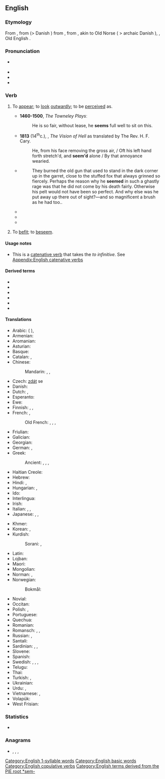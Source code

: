 {{also|Seem}}
==English==

===Etymology===
From {{etyl|enm|en}} {{m|enm|semen||to seem, befit, be becoming}}, from {{etyl|non|en}} {{m|non|sœma||to conform to, beseem, befit}} (> Danish {{m|da|sømme||beseem}}) from {{m|non|sœmr||fitting, seemly}}, from {{etyl|gem-pro|en}} {{m|gem-pro|*sōmijaną||to unite, fit}}, akin to Old Norse {{m|non|sómi|sōmi|honour}} ( > archaic Danish {{m|da|somme||decent comportment}}), {{etyl|ang|en}} {{m|ang|sēman||to reconcile, bring an agreement}}, Old English {{m|ang|sōm||agreement}}.

===Pronunciation===
* {{a|UK|US}} {{IPA|/siːm/|lang=en}}
* {{audio|en-us-seem.ogg|Audio (US)|lang=en}}
* {{rhymes|iːm|lang=en}}
* {{homophones|lang=en|seam|seme}}

===Verb===
{{en-verb}}

# {{lb|en|copulative}} To [[appear]]; to [[look]] [[outwardly]]; to be [[perceive]]d as.
#: {{ux|en|He '''seems''' to be ill.&nbsp;&nbsp; Her eyes '''seem''' blue.}}
#* '''1460-1500''', ''The Towneley Plays''ː
#*: He is so fair, without lease, he '''seems''' full well to sit on this.
#* '''1813''' (14<sup>th</sup>c.), {{w|Dante Alighieri}}, ''The Vision of Hell'' as translated by The Rev. H. F. Cary.
#*: He, from his face removing the gross air, / Oft his left hand forth stretch'd, and '''seem'd''' alone / By that annoyance wearied.
#* {{RQ:RJfrs AmtrPqr|1|030}}
#*: They burned the old gun that used to stand in the dark corner up in the garret, close to the stuffed fox that always grinned so fiercely. Perhaps the reason why he '''seemed''' in such a ghastly rage was that he did not come by his death fairly. Otherwise his pelt would not have been so perfect. And why else was he put away up there out of sight?—and so magnificent a brush as he had too.{{nb...}}.
#* {{quote-book|year=1918|author={{w|W. B. Maxwell}}|title=The Mirror and the Lamp
|chapter=2|url=http://openlibrary.org/works/OL1097634W
|passage=''That'' the young Mr. Churchills liked—but they did not like him coming round of an evening and drinking weak whisky-and-water while he held forth on railway debentures and corporation loans. Mr. Barrett, however, by fawning and flattery, '''seemed''' to be able to make not only Mrs. Churchill but everyone else do what he desired.}}
#* {{quote-book|year=1963|author={{w|Margery Allingham}}|title={{w|The China Governess}}
|chapter=19|url=http://openlibrary.org/works/OL2004261W
|passage=Meanwhile Nanny Broome was recovering from her initial panic and '''seemed''' anxious to make up for any kudos she might have lost, by exerting her personality to the utmost. She took the policeman's helmet and placed it on a chair, and unfolded his tunic to shake it and fold it up again for him.}}
#* {{quote-journal|date=August 5, 2012|author=Nathan Rabin
|title=[http://www.avclub.com/articles/i-love-lisa,83183/ TV: Review: THE SIMPSONS (CLASSIC): “I Love Lisa”] (season 4, episode 15; originally aired 02/11/1993)
|passage=So while Ralph generally '''seems''' to inhabit a different, more glorious and joyful universe than everyone else here his yearning and heartbreak are eminently relateable. Ralph sometimes appears to be a magically demented sprite who has assumed the form of a boy, but he’s never been more poignantly, nakedly, movingly human than he is here.}}
# {{lb|en|obsolete}} To [[befit]]; to [[beseem]].
#: {{rfquotek|Spenser}}

====Usage notes====
* This is a [[catenative verb]] that takes the ''to infinitive''. See [[Appendix:English catenative verbs]]

====Derived terms====
* {{l|en|meseems}}
* {{l|en|seeming}}
* {{l|en|seemingly}}
* {{l|en|seemly}}
* {{l|en|seemlihood}}
* {{l|en|seemliness}}

====Translations====
{{trans-see|to appear, to seem|look}}

{{trans-top|to appear}}
* Arabic: {{t|ar|بَدَا}} ({{qualifier|present tense:}} {{t|ar|يَبْدُو}}), {{t+|ar|ظَهَرَ}}
* Armenian: {{t+|hy|թվալ}}
* Aromanian: {{t|rup|par}}
* Asturian: {{t+|ast|paecer}}
* Basque: {{t-needed|eu}}
* Catalan: {{t+|ca|semblar}}, {{t+|ca|parèixer}}
* Chinese:
*: Mandarin: {{t+|cmn|好像|tr=hǎoxiàng|sc=Hani}}, {{t+|cmn|顯得|sc=Hani}}, {{t+|cmn|显得|tr=xiǎnde|sc=Hani}}
* Czech: [[zdát]] se
* Danish: {{t+|da|synes}}
* Dutch: {{t+|nl|lijken}}, {{t+|nl|schijnen}}
* Esperanto: {{t+|eo|ŝajni}}
* Ewe: {{t|ee|dze}}
* Finnish: {{t+|fi|näyttää}}, {{t+|fi|tuntua}}, {{t+|fi|vaikuttaa}}
* French: {{t+|fr|sembler}}, {{t+|fr|paraître}}
*: Old French: {{t|fro|sanbler}}, {{t|fro|sembler}}, {{t|fro|sambler}}, {{t|fro|senbler}}
* Friulian: {{t|fur|parê}}
* Galician: {{t+|gl|parecer}}
* Georgian: {{t|ka|ჩანს}}
* German: {{t+|de|scheinen}}, {{t+|de|dünken}}
* Greek: {{t+|el|φαίνομαι|}}
*: Ancient: {{t|grc|φαίνω|alt=φαίνομαι}}, {{t|grc|δοκέω}}, {{t|grc|εἴδομαι}}, {{t|grc|ἔοικα}}
* Haitian Creole: {{t|ht|sanble}}
* Hebrew: {{t|he|נראה|tr=nir'á}}
* Hindi: {{t+|hi|लगना|tr=lagnā}}, {{t|hi|दिखना|tr=dikhnā|sc=Deva}}
* Hungarian: {{t+|hu|látszik}}, {{t+|hu|tűnik}}
* Ido: {{t+|io|semblar}}
* Interlingua: {{t|ia|parer}}
* Irish: {{t|ga|taibhsigh}}
* Italian: {{t+|it|sembrare}}, {{t+|it|parere}}, {{t+|it|apparire}}
* Japanese: {{t+|ja|らしい|alt=...らしい|tr=...rashii}}, {{t+|ja|そう|alt=...そう|tr=...-sō}}, {{t|ja|ように見える|alt=...ように見える|tr=...yō-ni mieru}}
{{trans-mid}}
* Khmer: {{t|km|ហាក់ដូចជា|tr=hak dooc cie|sc=Khmr}}
* Korean: {{t+|ko|보이다|sc=Hang}}, {{t+|ko|같다|alt=~인 것 같다|sc=Kore}}
* Kurdish:
*: Sorani: {{t|ku|دیاره‌}}, {{t|ku|وا دیاره‌}}
* Latin: {{t|la|videor}}
* Lojban: {{t|jbo|simlu}}
* Maori: {{t|mi|ngia}}
* Mongolian: {{t-needed|mn}}
* Norman: {{t|nrf|semblier}}, {{t|nrf|pathaître}}
* Norwegian:
*: Bokmål: {{t+|nb|synes}}
* Novial: {{t|nov|sembla}}
* Occitan: {{t+|oc|paréisser}}
* Polish: {{t+|pl|wyglądać}}, {{t+|pl|wydawać się}}
* Portuguese: {{t+|pt|parecer}}
* Quechua: {{t|qu|rikch'ay}}
* Romanian: {{t+|ro|părea}}
* Romansch: {{t|rm|parair}}, {{t|rm|pareir}}, {{t|rm|parer}}
* Russian: {{t+|ru|каза́ться|impf}}, {{t+|ru|показа́ться|pf}}
* Santali: {{t|sat|ᱧᱮᱞ|tr=nyel|sc=Olck}}
* Sardinian: {{t|sc|parrere}}, {{t|sc|parri}}, {{t|sc|parriri}}
* Slovene: {{t|sl|zdeti se}}
* Spanish: {{t+|es|parecer}}
* Swedish: {{t+|sv|förefalla}}, {{t+|sv|verka}}, {{t+|sv|tyckas}}, {{t+|sv|synas}}
* Telugu: {{t|te|అనిపించు|tr=anipiMcu}}
* Thai: {{t|th|ดูเหมือน|tr=doo mĕuan}}
* Turkish: {{t+|tr|görünmek}}, {{t+|tr|gözükmek}}
* Ukrainian: {{t|uk|здава́тися}}
* Urdu: {{t|ur|لگنا|tr=lagnā}}, {{t|ur|دکھایا|tr=dikhnā|sc=ur-Arab}}
* Vietnamese: {{t|vi|dường như}}, {{t|vi|có vẻ như}}
* Volapük: {{t+|vo|jinön}}
* West Frisian: {{t|fy|lykje}}
{{trans-bottom}}

===Statistics===
* {{rank|character|taking|information|467|seem|book|story|deep}}

===Anagrams===
* {{l|en|Esme}}, {{l|en|Esmé}}, {{l|en|seme}}, {{l|en|smee}}

[[Category:English 1-syllable words]]
[[Category:English basic words]]
[[Category:English copulative verbs]]
[[Category:English terms derived from the PIE root *sem-]]